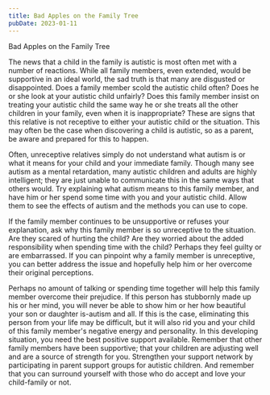 ```yaml
---
title: Bad Apples on the Family Tree
pubDate: 2023-01-11
---
```


Bad Apples on the Family Tree 

The news that a child in the family is autistic is most often met with a number of reactions. While all family members, even extended, would be supportive in an ideal world, the sad truth is that many are disgusted or disappointed. Does a family member scold the autistic child often? Does he or she look at your autistic child unfairly? Does this family member insist on treating your autistic child the same way he or she treats all the other children in your family, even when it is inappropriate? These are signs that this relative is not receptive to either your autistic child or the situation. This may often be the case when discovering a child is autistic, so as a parent, be aware and prepared for this to happen. 

Often, unreceptive relatives simply do not understand what autism is or what it means for your child and your immediate family. Though many see autism as a mental retardation, many autistic children and adults are highly intelligent; they are just unable to communicate this in the same ways that others would. Try explaining what autism means to this family member, and have him or her spend some time with you and your autistic child. Allow them to see the effects of autism and the methods you can use to cope. 

If the family member continues to be unsupportive or refuses your explanation, ask why this family member is so unreceptive to the situation. Are they scared of hurting the child? Are they worried about the added responsibility when spending time with the child? Perhaps they feel guilty or are embarrassed. If you can pinpoint why a family member is unreceptive, you can better address the issue and hopefully help him or her overcome their original perceptions.

Perhaps no amount of talking or spending time together will help this family member overcome their prejudice. If this person has stubbornly made up his or her mind, you will never be able to show him or her how beautiful your son or daughter is-autism and all. If this is the case, eliminating this person from your life may be difficult, but it will also rid you and your child of this family member's negative energy and personality. In this developing situation, you need the best positive support available. Remember that other family members have been supportive; that your children are adjusting well and are a source of strength for you. Strengthen your support network by participating in parent support groups for autistic children. And remember that you can surround yourself with those who do accept and love your child-family or not.